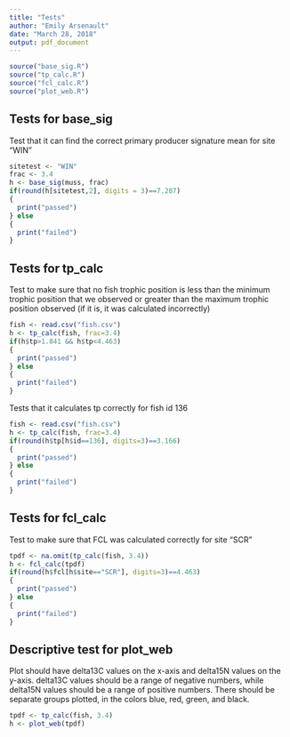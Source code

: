 ```yaml
---
title: "Tests"
author: "Emily Arsenault"
date: "March 28, 2018"
output: pdf_document
---
```


<!--***DAN: Search for ***DAN to find comments - all files can have comments-->

<!--***DAN: This knitted right away, so well done on that.-->

<!--***DAN: Great use of git, inc tags-->

<!--***DAN: Your unit tests look great in the sense they are set up as requested, and you have function specs but incomplete function code at the halfway tag, so great job on that! I hoped you learned the benefits! You function specs were pretty good but not perfect. See comments in the .R files. Basically, descriptions of inputs were not unambiguously interpretable in all cases.-->

<!--***DAN: Overall great job! Forge ahead with the final project, and I hope the analysis turns out to be scientifically useful! 10/10-->


```r
source("base_sig.R")
source("tp_calc.R")
source("fcl_calc.R")
source("plot_web.R")
```

## Tests for base_sig

Test that it can find the correct primary producer signature mean for site "WIN"

```r
sitetest <- "WIN"
frac <- 3.4
h <- base_sig(muss, frac)
if(round(h[sitetest,2], digits = 3)==7.287)
{
  print("passed")
} else
{
  print("failed")
}
```

## Tests for tp_calc

Test to make sure that no fish trophic position is less than the minimum trophic position that we observed or greater than the maximum trophic position observed (if it is, it was calculated incorrectly)

```r
fish <- read.csv("fish.csv")
h <- tp_calc(fish, frac=3.4)
if(h$tp>1.841 && h$tp<4.463)
{
  print("passed")
} else
{
  print("failed")
}
```

Tests that it calculates tp correctly for fish id 136

```r
fish <- read.csv("fish.csv")
h <- tp_calc(fish, frac=3.4)
if(round(h$tp[h$id==136], digits=3)==3.166)
{
  print("passed")
} else
{
  print("failed")
}
```
  
## Tests for fcl_calc

Test to make sure that FCL was calculated correctly for site "SCR"

```r
tpdf <- na.omit(tp_calc(fish, 3.4))
h <- fcl_calc(tpdf)
if(round(h$fcl[h$site=="SCR"], digits=3)==4.463)
{
  print("passed")
} else
{
  print("failed")
}
```

## Descriptive test for plot_web  

Plot should have delta13C values on the x-axis and delta15N values on the y-axis. delta13C values should be a range of negative numbers, while delta15N values should be a range of positive numbers. There should be separate groups plotted, in the colors blue, red, green, and black.  

```r
tpdf <- tp_calc(fish, 3.4)
h <- plot_web(tpdf)
```
